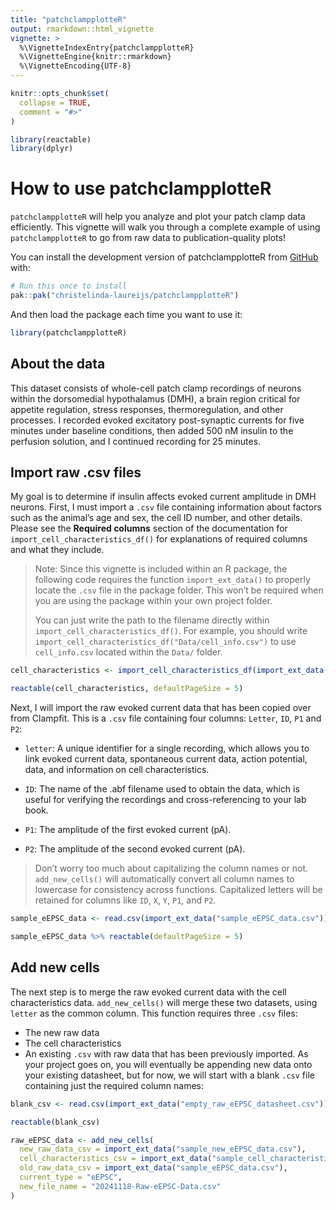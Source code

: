 ```yaml
---
title: "patchclampplotteR"
output: rmarkdown::html_vignette
vignette: >
  %\VignetteIndexEntry{patchclampplotteR}
  %\VignetteEngine{knitr::rmarkdown}
  %\VignetteEncoding{UTF-8}
---
```


```r
knitr::opts_chunk$set(
  collapse = TRUE,
  comment = "#>"
)

library(reactable)
library(dplyr)
```

# How to use patchclampplotteR

`patchclampplotteR` will help you analyze and plot your patch clamp
data efficiently. This vignette will walk you through a complete example of
using `patchclampplotteR` to go from raw data to publication-quality plots!

You can install the development version of patchclampplotteR from
[GitHub](https://github.com/) with:

```r
# Run this once to install
pak::pak("christelinda-laureijs/patchclampplotteR")
```

And then load the package each time you want to use it:

```r
library(patchclampplotteR)
```

## About the data

This dataset consists of whole-cell patch clamp recordings of neurons within the
dorsomedial hypothalamus (DMH), a brain region critical for appetite regulation,
stress responses, thermoregulation, and other processes. I recorded evoked
excitatory post-synaptic currents for five minutes under baseline conditions,
then added 500 nM insulin to the perfusion solution, and I continued recording
for 25 minutes.

## Import raw .csv files

My goal is to determine if insulin affects evoked current amplitude in DMH
neurons. First, I must import a `.csv` file containing information about factors
such as the animal's age and sex, the cell ID number, and other details. Please
see the **Required columns** section of the documentation for
`import_cell_characteristics_df()` for explanations of required columns and what
they include.

> Note: Since this vignette is included within an R package, the following code requires the function `import_ext_data()` to properly locate the `.csv` file in the package folder. This won't be required when you are using the package within your own project folder.
>
> You can just write the path to the filename directly within `import_cell_characteristics_df()`. For example, you should write `import_cell_characteristics_df("Data/cell_info.csv")` to use `cell_info.csv` located within the `Data/` folder.

```r
cell_characteristics <- import_cell_characteristics_df(import_ext_data("sample_cell_characteristics.csv"))

reactable(cell_characteristics, defaultPageSize = 5)
```

Next, I will import the raw evoked current data that has been copied over from Clampfit. This is a `.csv` file containing four columns: `Letter`, `ID`, `P1` and `P2`:

* `letter`: A unique identifier for a single recording, which allows you to link evoked current data, spontaneous current data, action potential, data, and information on cell characteristics.

* `ID`: The name of the .abf filename used to obtain the data, which is useful for verifying the recordings and cross-referencing to your lab book.

* `P1`: The amplitude of the first evoked current (pA).

* `P2`: The amplitude of the second evoked current (pA).

> Don't worry too much about capitalizing the column names or not. `add_new_cells()` will automatically convert all column names to lowercase for consistency across functions. Capitalized letters will be retained for columns like `ID`, `X`, `Y`, `P1`, and `P2`.

```r
sample_eEPSC_data <- read.csv(import_ext_data("sample_eEPSC_data.csv"))

sample_eEPSC_data %>% reactable(defaultPageSize = 5)
```

## Add new cells

The next step is to merge the raw evoked current data with the cell characteristics data. `add_new_cells()` will merge these two datasets, using `letter` as the common column. This function requires three `.csv` files:

* The new raw data
* The cell characteristics
* An existing `.csv` with raw data that has been previously imported. As your project goes on, you will eventually be appending new data onto your existing datasheet, but for now, we will start with a blank `.csv` file containing just the required column names:

```r
blank_csv <- read.csv(import_ext_data("empty_raw_eEPSC_datasheet.csv"))

reactable(blank_csv)
```

```r
raw_eEPSC_data <- add_new_cells(
  new_raw_data_csv = import_ext_data("sample_new_eEPSC_data.csv"),
  cell_characteristics_csv = import_ext_data("sample_cell_characteristics.csv"),
  old_raw_data_csv = import_ext_data("sample_eEPSC_data.csv"),
  current_type = "eEPSC",
  new_file_name = "20241118-Raw-eEPSC-Data.csv"
)
```

